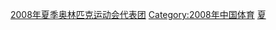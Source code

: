 {{catmore|2008年夏季奥林匹克运动会中国代表团}}

[[Category:2008年夏季奥林匹克运动会代表团|]]
[[Category:2008年中国体育|Category:2008年中国体育]]
[[Category:夏季奥林匹克运动会中国代表团|夏]]